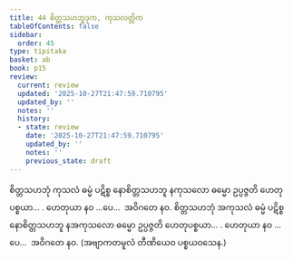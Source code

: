 ```yaml
---
title: 44 စိတ္တသဟဘူဒုက, ကုသလတ္တိက
tableOfContents: false
sidebar:
  order: 45
type: tipitaka
basket: ab
book: p15
review:
  current: review
  updated: '2025-10-27T21:47:59.710795'
  updated_by: ''
  notes: ''
  history:
  - state: review
    date: '2025-10-27T21:47:59.710795'
    updated_by: ''
    notes: ''
    previous_state: draft
---
```



<ReviewStatus review={frontmatter.review} showDetails={true} />

<HypothesisAnnotation frontmatter={frontmatter} />

<DynamicBreadcrumb />

<Division number="53" book="p15" e="ch" v="40" p="230">

<Paragraph number="154" book="p15">
စိတ္တသဟဘုံ ကုသလံ ဓမ္မံ ပဋိစ္စ နောစိတ္တသဟဘူ နကုသလော ဓမ္မော ဥပ္ပဇ္ဇတိ ဟေတုပစ္စယာ… . ဟေတုယာ နဝ …ပေ…  အဝိဂတေ နဝ.
</Paragraph>

<Paragraph number="155" book="p15">
စိတ္တသဟဘုံ အကုသလံ ဓမ္မံ ပဋိစ္စ နောစိတ္တသဟဘူ နအကုသလော ဓမ္မော ဥပ္ပဇ္ဇတိ ဟေတုပစ္စယာ… . ဟေတုယာ နဝ …ပေ…  အဝိဂတေ နဝ. (အဗျာကတမူလံ တီဏိယေဝ ပစ္စယဝသေန.)
</Paragraph>
</Division>